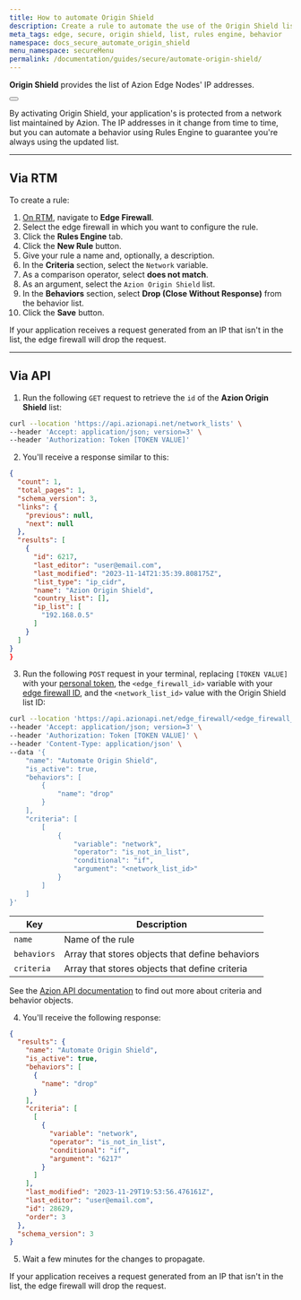 ```yaml
---
title: How to automate Origin Shield
description: Create a rule to automate the use of the Origin Shield list and block potential harmful IPs.
meta_tags: edge, secure, origin shield, list, rules engine, behavior
namespace: docs_secure_automate_origin_shield
menu_namespace: secureMenu
permalink: /documentation/guides/secure/automate-origin-shield/
---
```



**Origin Shield** provides the list of Azion Edge Nodes' IP addresses.

<Button href="/en/documentation/products/secure/secure-infrastructure/" text="go to secure an infrastructure" variant="secondary"></Button>

By activating Origin Shield, your application's is protected from a network list maintained by Azion. The IP addresses in it change from time to time, but you can automate a behavior using Rules Engine to guarantee you're always using the updated list.

---

## Via RTM

To create a rule:

1. [On RTM](/en/documentation/products/guides/how-to-access-rtm/), navigate to **Edge Firewall**.
2. Select the edge firewall in which you want to configure the rule.
3. Click the **Rules Engine** tab.
4. Click the **New Rule** button.
5. Give your rule a name and, optionally, a description.
6. In the **Criteria** section, select the `Network` variable.
7. As a comparison operator, select **does not match**.
8. As an argument, select the `Azion Origin Shield` list.
9. In the **Behaviors** section, select **Drop (Close Without Response)** from the behavior list.
10. Click the **Save** button.

If your application receives a request generated from an IP that isn't in the list, the edge firewall will drop the request.

---

## Via API

1. Run the following `GET` request to retrieve the `id` of the **Azion Origin Shield** list:

```bash
curl --location 'https://api.azionapi.net/network_lists' \
--header 'Accept: application/json; version=3' \
--header 'Authorization: Token [TOKEN VALUE]'
```

2. You'll receive a response similar to this:

```json
{
  "count": 1,
  "total_pages": 1,
  "schema_version": 3,
  "links": {
    "previous": null,
    "next": null
  },
  "results": [
    {
      "id": 6217,
      "last_editor": "user@email.com",
      "last_modified": "2023-11-14T21:35:39.808175Z",
      "list_type": "ip_cidr",
      "name": "Azion Origin Shield",
      "country_list": [],
      "ip_list": [
        "192.168.0.5"
      ]
    }
  ]
}
}
```

3. Run the following `POST` request in your terminal, replacing `[TOKEN VALUE]` with your [personal token](/en/documentation/products/guides/personal-tokens/), the `<edge_firewall_id>` variable with your [edge firewall ID](https://api.azion.com/#58376993-e0dd-4b51-9cd3-41d86122728f), and the `<network_list_id>` value with the Origin Shield list ID:

```bash
curl --location 'https://api.azionapi.net/edge_firewall/<edge_firewall_id>/rules_engine' \
--header 'Accept: application/json; version=3' \
--header 'Authorization: Token [TOKEN VALUE]' \
--header 'Content-Type: application/json' \
--data '{
    "name": "Automate Origin Shield",
    "is_active": true,
    "behaviors": [
        {
            "name": "drop"
        }
    ],
    "criteria": [
        [
            {
                "variable": "network",
                "operator": "is_not_in_list",
                "conditional": "if",
                "argument": "<network_list_id>"
            }
        ]
    ]
}'
```

| Key | Description |
| --- | --- |
| `name` | Name of the rule |
| `behaviors` | Array that stores objects that define behaviors |
| `criteria` | Array that stores objects that define criteria |

See the [Azion API documentation](https://api.azion.com/#ff2b221b-0054-407f-aad3-39cda3a9ed0f) to find out more about criteria and behavior objects.

4. You'll receive the following response:

```json
{
  "results": {
    "name": "Automate Origin Shield",
    "is_active": true,
    "behaviors": [
      {
        "name": "drop"
      }
    ],
    "criteria": [
      [
        {
          "variable": "network",
          "operator": "is_not_in_list",
          "conditional": "if",
          "argument": "6217"
        }
      ]
    ],
    "last_modified": "2023-11-29T19:53:56.476161Z",
    "last_editor": "user@email.com",
    "id": 28629,
    "order": 3
  },
  "schema_version": 3
}
```

5. Wait a few minutes for the changes to propagate.

If your application receives a request generated from an IP that isn't in the list, the edge firewall will drop the request.
